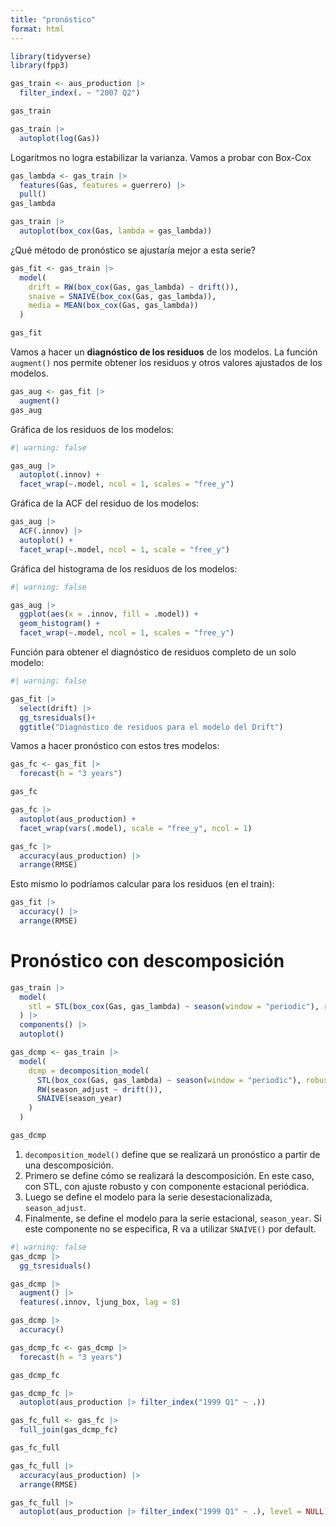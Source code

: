 ```yaml
---
title: "pronóstico"
format: html
---
```


```r
library(tidyverse)
library(fpp3)
```

```r
gas_train <- aus_production |> 
  filter_index(. ~ "2007 Q2")

gas_train
```

```r
gas_train |> 
  autoplot(log(Gas))
```
Logaritmos no logra estabilizar la varianza. Vamos a probar con Box-Cox

```r
gas_lambda <- gas_train |> 
  features(Gas, features = guerrero) |> 
  pull()
gas_lambda
```
```r
gas_train |> 
  autoplot(box_cox(Gas, lambda = gas_lambda))
```

¿Qué método de pronóstico se ajustaría mejor a esta serie?

```r
gas_fit <- gas_train |> 
  model(
    drift = RW(box_cox(Gas, gas_lambda) ~ drift()),
    snaive = SNAIVE(box_cox(Gas, gas_lambda)),
    media = MEAN(box_cox(Gas, gas_lambda))
  )

gas_fit
```

Vamos a hacer un **diagnóstico de los residuos** de los modelos. La función `augment()` nos permite obtener los residuos y otros valores ajustados de los modelos.

```r
gas_aug <- gas_fit |> 
  augment()
gas_aug
```
Gráfica de los residuos de los modelos:
```r
#| warning: false

gas_aug |> 
  autoplot(.innov) +
  facet_wrap(~.model, ncol = 1, scales = "free_y")
```
Gráfica de la ACF del residuo de los modelos:
```r
gas_aug |> 
  ACF(.innov) |>
  autoplot() +
  facet_wrap(~.model, ncol = 1, scale = "free_y")
```
Gráfica del histograma de los residuos de los modelos:
```r
#| warning: false

gas_aug |> 
  ggplot(aes(x = .innov, fill = .model)) +
  geom_histogram() +
  facet_wrap(~.model, ncol = 1, scales = "free_y")
```
Función para obtener el diagnóstico de residuos completo de un solo modelo:
```r
#| warning: false

gas_fit |> 
  select(drift) |> 
  gg_tsresiduals()+
  ggtitle("Diagnóstico de residuos para el modelo del Drift")
```
Vamos a hacer pronóstico con estos tres modelos:

```r
gas_fc <- gas_fit |> 
  forecast(h = "3 years")

gas_fc
```

```r
gas_fc |> 
  autoplot(aus_production) +
  facet_wrap(vars(.model), scale = "free_y", ncol = 1)
```
```r
gas_fc |> 
  accuracy(aus_production) |> 
  arrange(RMSE)
```

Esto mismo lo podríamos calcular para los residuos (en el train):

```r
gas_fit |> 
  accuracy() |> 
  arrange(RMSE)
```

# Pronóstico con descomposición

```r
gas_train |> 
  model(
    stl = STL(box_cox(Gas, gas_lambda) ~ season(window = "periodic"), robust = TRUE)
  ) |> 
  components() |> 
  autoplot()
```



```r
gas_dcmp <- gas_train |> 
  model(
    dcmp = decomposition_model(                                                   #<1>
      STL(box_cox(Gas, gas_lambda) ~ season(window = "periodic"), robust = TRUE), #<2>
      RW(season_adjust ~ drift()),                                                #<3>
      SNAIVE(season_year)                                                         #<4>
    )
  )

gas_dcmp
```

1. `decomposition_model()` define que se realizará un pronóstico a partir de una descomposición.
2. Primero se define cómo se realizará la descomposición. En este caso, con STL, con ajuste robusto y con componente estacional periódica.
3. Luego se define el modelo para la serie desestacionalizada, `season_adjust`.
4. Finalmente, se define el modelo para la serie estacional, `season_year`. Si este componente no se especifica, R va a utilizar `SNAIVE()` por default.

```r
#| warning: false
gas_dcmp |> 
  gg_tsresiduals()
```
```r
gas_dcmp |> 
  augment() |> 
  features(.innov, ljung_box, lag = 8)

gas_dcmp |> 
  accuracy()
```

```r
gas_dcmp_fc <- gas_dcmp |> 
  forecast(h = "3 years")

gas_dcmp_fc 

gas_dcmp_fc |> 
  autoplot(aus_production |> filter_index("1999 Q1" ~ .))
```
```r
gas_fc_full <- gas_fc |> 
  full_join(gas_dcmp_fc)

gas_fc_full
```

```r
gas_fc_full |> 
  accuracy(aus_production) |> 
  arrange(RMSE)

gas_fc_full |> 
  autoplot(aus_production |> filter_index("1999 Q1" ~ .), level = NULL)
```

